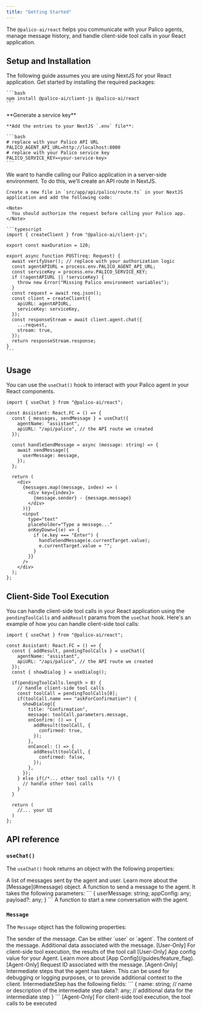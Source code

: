 ```yaml
---
title: "Getting Started"
---
```



The `@palico-ai/react` helps you communicate with your Palico agents, manage message history, and handle client-side tool calls in your React application.

## Setup and Installation

<Note>
  The following guide assumes you are using NextJS for your React application.
</Note>
<Steps>
  <Step title="Install Packages">
    Get started by installing the required packages:

    ```bash
    npm install @palico-ai/client-js @palico-ai/react
    ```

  </Step>

  <Step title="Add API URL and Service Key to `.env`">
    **Generate a service key**
    <GenerateServiceKeyFragment />

    **Add the entries to your NextJS `.env` file**:

    ```bash
    # replace with your Palico API URL
    PALICO_AGENT_API_URL=http://localhost:8000
    # replace with your Palico service key
    PALICO_SERVICE_KEY=<your-service-key>
    ```

  </Step>

  <Step title="Setup Server-Side Authorization">
    We want to handle calling our Palico application in a server-side environment. To do this, we'll create an API route in NextJS.

    Create a new file in `src/app/api/palico/route.ts` in your NextJS application and add the following code:

    <Note>
      You should authorize the request before calling your Palico app.
    </Note>

    ```typescript
    import { createClient } from "@palico-ai/client-js";

    export const maxDuration = 120;

    export async function POST(req: Request) {
      await verifyUser(); // replace with your authorization logic
      const agentAPIURL = process.env.PALICO_AGENT_API_URL;
      const serviceKey = process.env.PALICO_SERVICE_KEY;
      if (!agentAPIURL || !serviceKey) {
        throw new Error("Missing Palico environment variables");
      }
      const request = await req.json();
      const client = createClient({
        apiURL: agentAPIURL,
        serviceKey: serviceKey,
      });
      const responseStream = await client.agent.chat({
        ...request,
        stream: true,
      });
      return responseStream.response;
    }
    ```

  </Step>
</Steps>

## Usage

You can use the `useChat()` hook to interact with your Palico agent in your React components.

```tsx
import { useChat } from "@palico-ai/react";

const Assistant: React.FC = () => {
  const { messages, sendMessage } = useChat({
    agentName: "assistant",
    apiURL: "/api/palico", // the API route we created
  });

  const handleSendMessage = async (message: string) => {
    await sendMessage({
      userMessage: message,
    });
  };

  return (
    <div>
      {messages.map((message, index) => (
        <div key={index}>
          {message.sender} - {message.message}
        </div>
      ))}
      <input
        type="text"
        placeholder="Type a message..."
        onKeyDown={(e) => {
          if (e.key === "Enter") {
            handleSendMessage(e.currentTarget.value);
            e.currentTarget.value = "";
          }
        }}
      />
    </div>
  );
};
```

## Client-Side Tool Execution

You can handle client-side tool calls in your React application using the `pendingToolCalls` and `addResult` params from the `useChat` hook. Here's an example of how you can handle client-side tool calls:

```tsx
import { useChat } from "@palico-ai/react";

const Assistant: React.FC = () => {
  const { addResult, pendingToolCalls } = useChat({
    agentName: "assistant",
    apiURL: "/api/palico", // the API route we created
  });
  const { showDialog } = useDialog();

  if(pendingToolCalls.length > 0) {
    // handle client-side tool calls
    const toolCall = pendingToolCalls[0];
    if(toolCall.name === "askForConfirmation") {
      showDialog({
        title: "Confirmation",
        message: toolCall.parameters.message,
        onConfirm: () => {
          addResult(toolCall, {
            confirmed: true,
          });
        },
        onCancel: () => {
          addResult(toolCall, {
            confirmed: false,
          });
        },
      });
    } else if(/*... other tool calls */) {
      // handle other tool calls
    }
  }

  return (
    //... your UI
  )
};
```

## API reference

### `useChat()`

The `useChat()` hook returns an object with the following properties:

<Card>
  <ResponseField name="messages" type="Message[]">
    A list of messages sent by the agent and user. Learn more about the [Message](#message) object.
  </ResponseField>
  <ResponseField name="sendMessage" type="function">
    A function to send a message to the agent. It takes the following parameters:
    ```
    {
      userMessage: string;
      appConfig: any;
      payload?: any;
    }
    ```
  </ResponseField>
  <ResponseField name="startNewConversation" type="function">
    A function to start a new conversation with the agent.
  </ResponseField>
</Card>

### `Message`

The `Message` object has the following properties:

<Card>
  <ResponseField name="sender" type="enum: MessageSender" required>
    The sender of the message. Can be either `user` or `agent`.
  </ResponseField>
  <ResponseField name="message" type="string">
    The content of the message.
  </ResponseField>
  <ResponseField name="data" type="json">
    Additional data associated with the message.
  </ResponseField>
  <ResponseField name="toolCallResults" type="ToolCallResult[]">
    [User-Only] For client-side tool execution, the results of the tool call
  </ResponseField>
  <ResponseField name="appConfig" type="json">
    [User-Only] App config value for your Agent. Learn more about [App Config](/guides/feature_flag).
  </ResponseField>
  <ResponseField name="requestId" type="string">
    [Agent-Only] Request ID associated with the message.
  </ResponseField>
  <ResponseField name="intermediateSteps" type="IntermediateStep[]">
    [Agent-Only] Intermediate steps that the agent has taken. This can be used for debugging or logging purposes, or to provide additional context to the client. IntermediateStep has the following fields:
    ```
    {
      name: string; // name or description of the intermediate step
      data?: any; // additional data for the intermediate step
    }
    ```
  </ResponseField>
  <ResponseField name="toolCalls">
    [Agent-Only] For client-side tool execution, the tool calls to be executed
  </ResponseField>
</Card>
